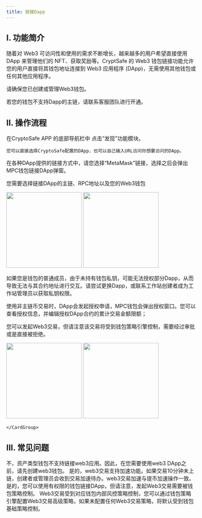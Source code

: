 ```yaml
---
title: 链接Dapp
---
```


## I. 功能简介
随着对 Web3 可访问性和使用的需求不断增长，越来越多的用户希望直接使用 DApp 来管理他们的 NFT、获取奖励等。CryptSafe 的 Web3 钱包链接功能允许您的用户直接将其钱包地址连接到 Web3 应用程序 (DApp)，无需使用其他钱包或任何其他应用程序。

<Note> 
请确保您已创建或管理Web3钱包。

若您的钱包不支持Dapp的主链，请联系客服团队进行开通。
</Note>

## II. 操作流程
<Steps>
<Step title="进入发现功能模块, 选择DApp">
    在CryptoSafe APP 的底部导航栏中 点击“发现”功能模块。

    您可以直接选择CryptoSafe配置的DApp，也可以自己输入URL访问你想要访问的DApp。



</Step>


<Step title="登录DApp">
在各种DApp提供的链接方式中，请您选择“MetaMask”链接，选择之后会弹出MPC钱包链接DApp弹窗。

您需要选择链接DApp的主链、RPC地址以及您的Web3钱包

<div className="w-full flex items-center justify-center">
    <CardGroup cols={2}>
        <img src="/images/user-guide/cnlogindapp.jpeg" width="200"/>
           <img src="/images/user-guide/cnlinkdapp.jpeg" width="200"/>
    </CardGroup>
</div>
</Step>


<Step title="授权钱包">
<Tip> 

如果您是钱包的普通成员，由于未持有钱包私钥，可能无法授权部分Dapp，从而导致无法与其合约地址进行交互。请尝试更换Dapp，或联系工作站创建者成为工作站管理员以获取私钥权限。


</Tip>

使用非主链币交易时，DApp会发起授权申请，MPC钱包会弹出授权窗口。您可以查看授权信息，并编辑授权DApp合约的累计交易金额限额；

您可以发起Web3交易，但请注意该交易将受到钱包策略引擎控制，需要经过审批或是直接被拒绝。
<div className="w-full flex items-center justify-center">
    <CardGroup cols={2}>
     <img src="/images/user-guide/cncreateweb3trans.jpeg" width="200"/>
     <img src="/images/user-guide/cncreateweb3trans2.jpeg" width="200"/>
      
    </CardGroup>
</div>
</Step>
</Steps>


## III. 常见问题

<Accordion title="资产类型钱包支持链接web3应用吗？">
不，资产类型钱包不支持链接web3应用。因此，在您需要使用web3 DApp之前，请先创建web3钱包。
</Accordion>

<Accordion title="web3交易支持MPC加速吗？">
是的，web3交易支持加速功能。如果交易10分钟未上链，创建者或管理员会收到交易加速待办。web3交易加速与提币加速操作一致。
</Accordion>

<Accordion title="任何人都可以使用web3钱包链接DApp吗？">
是的，您可以使用有权限的钱包链接DApp，但请注意，发起Web3交易需要被钱包策略控制。
</Accordion>

<Accordion title="我该如何控制Web3交易行为？">
Web3交易受到对应钱包内部风控策略控制，您可以通过钱包策略引擎配置Web3交易高级策略，如果未配置任何Web3交易策略，将默认受到钱包基础策略控制。
</Accordion>
